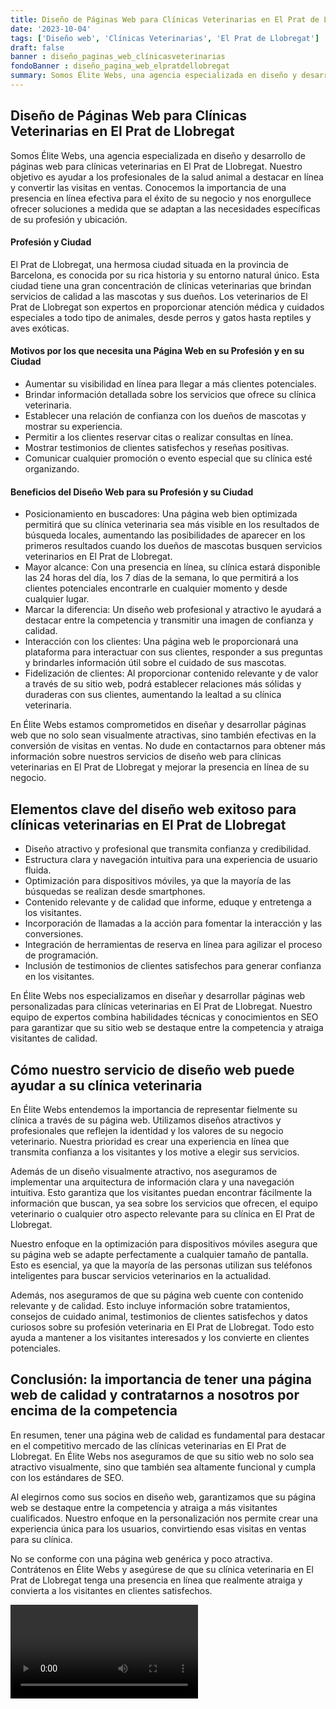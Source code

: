 ```yaml
---
title: Diseño de Páginas Web para Clínicas Veterinarias en El Prat de Llobregat
date: '2023-10-04'
tags: ['Diseño web', 'Clínicas Veterinarias', 'El Prat de Llobregat']
draft: false
banner : diseño_paginas_web_clínicasveterinarias
fondoBanner : diseño_pagina_web_elpratdellobregat
summary: Somos Élite Webs, una agencia especializada en diseño y desarrollo de páginas web para clínicas veterinarias en El Prat de Llobregat. Nuestro objetivo es ayudar a los profesionales de la salud animal a destacar en línea y convertir las visitas en ventas. Conocemos la importancia de una presencia en línea efectiva para el éxito de su negocio y nos enorgullece ofrecer soluciones a medida que se adaptan a las necesidades específicas de su profesión y ubicación.
---
```


## Diseño de Páginas Web para Clínicas Veterinarias en El Prat de Llobregat

Somos Élite Webs, una agencia especializada en diseño y desarrollo de páginas web para clínicas veterinarias en El Prat de Llobregat. Nuestro objetivo es ayudar a los profesionales de la salud animal a destacar en línea y convertir las visitas en ventas. Conocemos la importancia de una presencia en línea efectiva para el éxito de su negocio y nos enorgullece ofrecer soluciones a medida que se adaptan a las necesidades específicas de su profesión y ubicación.

#### Profesión y Ciudad

El Prat de Llobregat, una hermosa ciudad situada en la provincia de Barcelona, es conocida por su rica historia y su entorno natural único. Esta ciudad tiene una gran concentración de clínicas veterinarias que brindan servicios de calidad a las mascotas y sus dueños. Los veterinarios de El Prat de Llobregat son expertos en proporcionar atención médica y cuidados especiales a todo tipo de animales, desde perros y gatos hasta reptiles y aves exóticas.

#### Motivos por los que necesita una Página Web en su Profesión y en su Ciudad

- Aumentar su visibilidad en línea para llegar a más clientes potenciales.
- Brindar información detallada sobre los servicios que ofrece su clínica veterinaria.
- Establecer una relación de confianza con los dueños de mascotas y mostrar su experiencia.
- Permitir a los clientes reservar citas o realizar consultas en línea.
- Mostrar testimonios de clientes satisfechos y reseñas positivas.
- Comunicar cualquier promoción o evento especial que su clínica esté organizando.

#### Beneficios del Diseño Web para su Profesión y su Ciudad

- Posicionamiento en buscadores: Una página web bien optimizada permitirá que su clínica veterinaria sea más visible en los resultados de búsqueda locales, aumentando las posibilidades de aparecer en los primeros resultados cuando los dueños de mascotas busquen servicios veterinarios en El Prat de Llobregat.
- Mayor alcance: Con una presencia en línea, su clínica estará disponible las 24 horas del día, los 7 días de la semana, lo que permitirá a los clientes potenciales encontrarle en cualquier momento y desde cualquier lugar.
- Marcar la diferencia: Un diseño web profesional y atractivo le ayudará a destacar entre la competencia y transmitir una imagen de confianza y calidad.
- Interacción con los clientes: Una página web le proporcionará una plataforma para interactuar con sus clientes, responder a sus preguntas y brindarles información útil sobre el cuidado de sus mascotas.
- Fidelización de clientes: Al proporcionar contenido relevante y de valor a través de su sitio web, podrá establecer relaciones más sólidas y duraderas con sus clientes, aumentando la lealtad a su clínica veterinaria.

En Élite Webs estamos comprometidos en diseñar y desarrollar páginas web que no solo sean visualmente atractivas, sino también efectivas en la conversión de visitas en ventas. No dude en contactarnos para obtener más información sobre nuestros servicios de diseño web para clínicas veterinarias en El Prat de Llobregat y mejorar la presencia en línea de su negocio.

<GifSeo />

<Cta />

## Elementos clave del diseño web exitoso para clínicas veterinarias en El Prat de Llobregat

- Diseño atractivo y profesional que transmita confianza y credibilidad.
- Estructura clara y navegación intuitiva para una experiencia de usuario fluida.
- Optimización para dispositivos móviles, ya que la mayoría de las búsquedas se realizan desde smartphones.
- Contenido relevante y de calidad que informe, eduque y entretenga a los visitantes.
- Incorporación de llamadas a la acción para fomentar la interacción y las conversiones.
- Integración de herramientas de reserva en línea para agilizar el proceso de programación.
- Inclusión de testimonios de clientes satisfechos para generar confianza en los visitantes.

En Élite Webs nos especializamos en diseñar y desarrollar páginas web personalizadas para clínicas veterinarias en El Prat de Llobregat. Nuestro equipo de expertos combina habilidades técnicas y conocimientos en SEO para garantizar que su sitio web se destaque entre la competencia y atraiga visitantes de calidad.

## Cómo nuestro servicio de diseño web puede ayudar a su clínica veterinaria

En Élite Webs entendemos la importancia de representar fielmente su clínica a través de su página web. Utilizamos diseños atractivos y profesionales que reflejen la identidad y los valores de su negocio veterinario. Nuestra prioridad es crear una experiencia en línea que transmita confianza a los visitantes y los motive a elegir sus servicios.

Además de un diseño visualmente atractivo, nos aseguramos de implementar una arquitectura de información clara y una navegación intuitiva. Esto garantiza que los visitantes puedan encontrar fácilmente la información que buscan, ya sea sobre los servicios que ofrecen, el equipo veterinario o cualquier otro aspecto relevante para su clínica en El Prat de Llobregat.

Nuestro enfoque en la optimización para dispositivos móviles asegura que su página web se adapte perfectamente a cualquier tamaño de pantalla. Esto es esencial, ya que la mayoría de las personas utilizan sus teléfonos inteligentes para buscar servicios veterinarios en la actualidad.

Además, nos aseguramos de que su página web cuente con contenido relevante y de calidad. Esto incluye información sobre tratamientos, consejos de cuidado animal, testimonios de clientes satisfechos y datos curiosos sobre su profesión veterinaria en El Prat de Llobregat. Todo esto ayuda a mantener a los visitantes interesados y los convierte en clientes potenciales.

## Conclusión: la importancia de tener una página web de calidad y contratarnos a nosotros por encima de la competencia

En resumen, tener una página web de calidad es fundamental para destacar en el competitivo mercado de las clínicas veterinarias en El Prat de Llobregat. En Élite Webs nos aseguramos de que su sitio web no solo sea atractivo visualmente, sino que también sea altamente funcional y cumpla con los estándares de SEO.

Al elegirnos como sus socios en diseño web, garantizamos que su página web se destaque entre la competencia y atraiga a más visitantes cualificados. Nuestro enfoque en la personalización nos permite crear una experiencia única para los usuarios, convirtiendo esas visitas en ventas para su clínica.

No se conforme con una página web genérica y poco atractiva. Contrátenos en Élite Webs y asegúrese de que su clínica veterinaria en El Prat de Llobregat tenga una presencia en línea que realmente atraiga y convierta a los visitantes en clientes satisfechos.

<Video />

<CtaBot job='Clínicas Veterinarias' city='El Prat de Llobregat'/>

<Gmaps query='El Prat de Llobregat+españa+maps' />